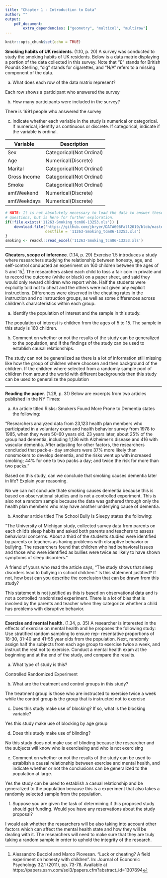 ```yaml
---
title: "Chapter 1 - Introduction to Data"
author: ""
output:
    pdf_document:
        extra_dependencies: ["geometry", "multicol", "multirow"]
---
```


```r
knitr::opts_chunk$set(echo = TRUE)
```

**Smoking habits of UK residents**. (1.10, p. 20) A survey was conducted to study the smoking habits of UK residents. Below is a data matrix displaying a portion of the data collected in this survey. Note that "$\pounds$" stands for British Pounds Sterling, "cig" stands for cigarettes, and "N/A" refers to a missing component of the data.

\begin{center}
\scriptsize{
\begin{tabular}{rccccccc}
\hline
	& sex 	 & age 	& marital 	& grossIncome 					     & smoke & amtWeekends	& amtWeekdays \\ 
\hline
1 	& Female & 42 	& Single 	& Under $\pounds$2,600 			     & Yes 	 & 12 cig/day   & 12 cig/day \\ 
2 	& Male	 & 44	& Single 	& $\pounds$10,400 to $\pounds$15,600 & No	 & N/A 			& N/A \\ 
3 	& Male 	 & 53 	& Married   & Above $\pounds$36,400 		     & Yes 	 & 6 cig/day 	& 6 cig/day \\ 
\vdots & \vdots & \vdots & \vdots & \vdots 				             & \vdots & \vdots 	    & \vdots \\ 
1691 & Male  & 40   & Single 	& $\pounds$2,600 to $\pounds$5,200   & Yes 	 & 8 cig/day 	& 8 cig/day \\   
\hline
\end{tabular}
}
\end{center}


(a) What does each row of the data matrix represent?

Each row shows a participant who answered the survey

(b) How many participants were included in the survey?

There is 1691 people who answered the survey

(c) Indicate whether each variable in the study is numerical or categorical. If numerical, identify as continuous or discrete. If categorical, indicate if the variable is ordinal.

| Variable     | Description              |
|--------------|--------------------------|
| Sex          | Categorical(Not Ordinal) |
| Age          | Numerical(Discrete)      |
| Marital      | Categorical(Not Ordinal) |
| Gross Income | Categorical(Not Ordinal) |
| Smoke        | Categorical(Not Ordinal) |
| amtWeekend   | Numerical(Discrete)      |
| amtWeekdays  | Numerical(Discrete)      |


```r
# NOTE: It is not absolutely necessary to load the data to answer these 
# questions, but is here for further exploration. 
if(!file.exists('11263-Smoking_tcm86-13253.xls')) {
	download.file('https://github.com/jbryer/DATA606Fall2019/blob/master/course_data/11263-Smoking_tcm86-13253.xls?raw=true', 
				  destfile = '11263-Smoking_tcm86-13253.xls')
}
smoking <- readxl::read_excel('11263-Smoking_tcm86-13253.xls')
```





--------------------------------------------------------------------------------

\clearpage

**Cheaters, scope of inference**. (1.14, p. 29) Exercise 1.5 introduces a study where researchers studying the relationship between honesty, age, and self-control conducted an experiment on 160 children between the ages of 5 and 15[^1]. The researchers asked each child to toss a fair coin in private and to record the outcome (white or black) on a paper sheet, and said they would only reward children who report white. Half the students were explicitly told not to cheat and the others were not given any explicit instructions. Differences were observed in the cheating rates in the instruction and no instruction groups, as well as some differences across children's characteristics within each group.

(a) Identify the population of interest and the sample in this study.

The population of interest is children from the ages of 5 to 15. The sample in this study is 160 children.

(b) Comment on whether or not the results of the study can be generalized to the population, and
if the findings of the study can be used to establish causal relationships.

The study can not be generalized as there is a lot of information still missing like how the group of children where choosen and then background of the children. If the children where selected from a randomly sample pool of children from around the world with different backgrounds then this study can be used to generalize the population

[^1]: Alessandro Bucciol and Marco Piovesan. "Luck or cheating? A field experiment on honesty with children". In: Journal of Economic Psychology 32.1 (2011), pp. 73-78. Available at https://papers.ssrn.com/sol3/papers.cfm?abstract_id=1307694



--------------------------------------------------------------------------------

\clearpage

**Reading the paper**. (1.28, p. 31) Below are excerpts from two articles published in the NY Times:

(a) An article titled Risks: Smokers Found More Prone to Dementia states the following:

"Researchers analyzed data from 23,123 health plan members who participated in a voluntary exam and health behavior survey from 1978 to 1985, when they were 50-60 years old. 23 years later, about 25% of the group had dementia, including 1,136 with Alzheimer's disease and 416 with vascular dementia. After adjusting for other factors, the researchers concluded that pack-a- day smokers were 37% more likely than nonsmokers to develop dementia, and the risks went up with increased smoking; 44% for one to two packs a day; and twice the risk for more than two packs."

Based on this study, can we conclude that smoking causes dementia later in life? Explain your reasoning.

No we can not conclude thate smoking causes dementia because this is based on observational studies and is not a controlled experiment. This is also not a random sample because the data was gathered through only the health plan members who may have another underlying cause of dementia.

(b) Another article titled The School Bully Is Sleepy states the following:

"The University of Michigan study, collected survey data from parents on each child's sleep habits and asked both parents and teachers to assess behavioral concerns. About a third of the students studied were identified by parents or teachers as having problems with disruptive behavior or bullying. The researchers found that children who had behavioral issues and those who were identified as bullies were twice as likely to have shown symptoms of sleep disorders."

A friend of yours who read the article says, "The study shows that sleep disorders lead to bullying in school children." Is this statement justified? If not, how best can you describe the conclusion that can be drawn from this study?

This statement is not justified as this is based on observational data and is not a controlled randomized experiment. There is a lot of bias that is involved by the parents and teacher when they categorize whether a child has problems with disruptive behavior. 






--------------------------------------------------------------------------------

\clearpage

**Exercise and mental health.** (1.34, p. 35) A researcher is interested in the effects of exercise on mental health and he proposes the following study: Use stratified random sampling to ensure rep- resentative proportions of 18-30, 31-40 and 41-55 year olds from the population. Next, randomly assign half the subjects from each age group to exercise twice a week, and instruct the rest not to exercise. Conduct a mental health exam at the beginning and at the end of the study, and compare the results.

(a) What type of study is this?

Controlled Randomized Experiment

(b) What are the treatment and control groups in this study?

The treatment group is those who are instructed to exercise twice a week while the control group is the group that is instructed not to exercise

(c) Does this study make use of blocking? If so, what is the blocking variable?

Yes this study make use of blocking by age group

(d) Does this study make use of blinding?

No this study does not make use of blinding because the researcher and the subjects will know who is exerciseing and who is not exercising

(e) Comment on whether or not the results of the study can be used to establish a causal relationship between exercise and mental health, and indicate whether or not the conclusions can be generalized to the population at large.

Yes the study can be used to establish a casual relationship and be generalized to the population because this is a experiment that 
also takes a randomly selected sample from the population.

(f) Suppose you are given the task of determining if this proposed study should get funding. Would you have any reservations about the study proposal?

I would ask whether the researchers will be also taking into account other factors which can affect the mental health state and how they will be dealing with it. The researchers will need to make sure that they are truly taking a random sample in order to uphold the integrity of the research.

